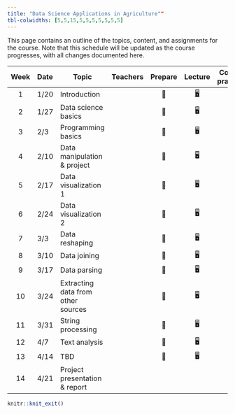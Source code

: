 ```yaml
---
title: "Data Science Applications in Agriculture""
tbl-colwidths: [5,5,15,5,5,5,5,5,5,5]
---
```


This page contains an outline of the topics, content, and assignments for the course. Note that this schedule will be updated as the course progresses, with all changes documented here.

::: column-screen-inset-right
| Week | Date | Topic | Teachers | Prepare | Lecture | Code'n practice | Project | Progress meeting |
|:------:|:-------|--------|--------|:------:|:------:|:------:|:------:|:------:|
| 1 | 1/20 | Introduction |  | 📖 | [🖥️](slides/lec-1.html) | [💻](https://www.dodona.be) | 📂 | ✍️ |
| 2 | 1/27 | Data science basics |  | 📖 | 🖥️ | 💻 | 📂 | ✍️ |
| 3 | 2/3 | Programming basics |  | 📖 | 🖥️ | 💻 | 📂 | ✍️ |
| 4 | 2/10 | Data manipulation & project |  | 📖 | 🖥️ | 💻 | 📂 | ✍️ |
| 5 | 2/17 | Data visualization 1 |  | 📖 | 🖥️ | 💻 | 📂 | ✍️ |
| 6 | 2/24 | Data visualization 2 |  | 📖 | 🖥️ | 💻 | 📂 | ✍️ |
| 7 | 3/3 | Data reshaping |  | 📖 | 🖥️ | 💻 | 📂 | ✍️ |
| 8 | 3/10 | Data joining |  | 📖 | 🖥️ | 💻 | 📂 | ✍️ |
| 9 | 3/17 | Data parsing |  | 📖 | 🖥️ | 💻 | 📂 | ✍️ |
| 10 | 3/24 | Extracting data from other sources |  | 📖 | 🖥️ | 💻 | 📂 | ✍️ |
| 11 | 3/31 | String processing |  | 📖 | 🖥️ |  | 📂 | ✍️ |
| 12 | 4/7 | Text analysis |  | 📖 | 🖥️ |  | 📂 | ✍️ |
| 13 | 4/14 | TBD |  | 📖 | 🖥️ |  | 📂 | ✍️ |
| 14 | 4/21 | Project presentation & report |  |  |  |  | 📂 |  |
:::

```r
knitr::knit_exit()
```
